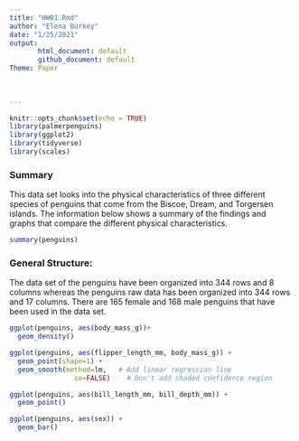 ```yaml
---
title: "HW01.Rmd"
author: "Elena Burkey"
date: "1/25/2021"
output: 
       html_document: default
       github_document: default
Theme: Paper
      
       
        
---
```


```r
knitr::opts_chunk$set(echo = TRUE)
library(palmerpenguins)
library(ggplot2)
library(tidyverse)
library(scales)
```

### **Summary**
This data set looks into the physical characteristics of three different species of penguins that come from the Biscoe, Dream, and Torgersen islands. The information below shows a summary of the findings and graphs that compare the different physical characteristics. 

```r
summary(penguins)
```
### **General Structure:**
The data set of the penguins have been organized into 344 rows and 8 columns whereas the penguins raw data has been organized into 344 rows and 17 columns. There are 165 female and 168 male penguins that have been used in the data set. 


```r
ggplot(penguins, aes(body_mass_g))+
  geom_density()
```


```r
ggplot(penguins, aes(flipper_length_mm, body_mass_g)) +
  geom_point(shape=1) +
  geom_smooth(method=lm,   # Add linear regression line
                se=FALSE)    # Don't add shaded confidence region
```

```r
ggplot(penguins, aes(bill_length_mm, bill_depth_mm)) +
  geom_point()
```

```r
ggplot(penguins, aes(sex)) +
  geom_bar()
```